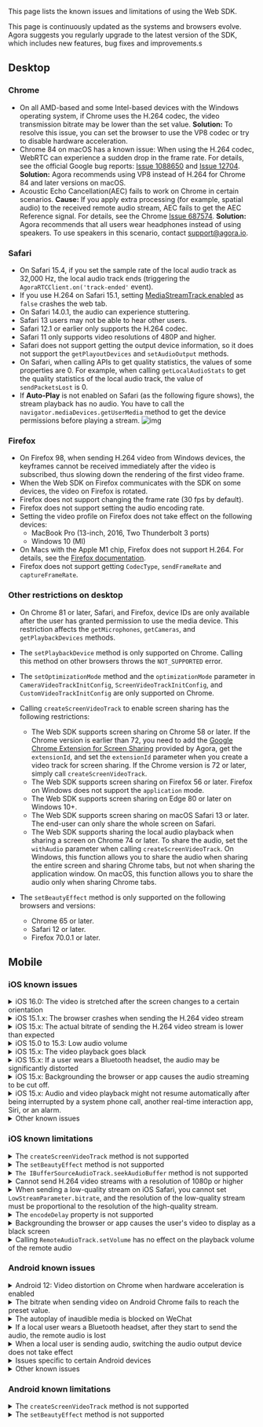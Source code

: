 <PlatformWrapper platform="web">

This page lists the known issues and limitations of using the Web SDK.

This page is continuously updated as the systems and browsers evolve. Agora suggests you regularly upgrade to the latest version of the SDK, which includes new features, bug fixes and improvements.s

## Desktop

<a name="chrome"></a>

### Chrome

- On all AMD-based and some Intel-based devices with the Windows operating system, if Chrome uses the H.264 codec, the video transmission bitrate may be lower than the set value.
 **Solution:** To resolve this issue, you can set the browser to use the VP8 codec or try to disable hardware acceleration.
- Chrome 84 on macOS has a known issue: When using the H.264 codec, WebRTC can experience a sudden drop in the frame rate. For details, see the official Google bug reports: [Issue 1088650](https://bugs.chromium.org/p/chromium/issues/detail?id=1203206&can=2&q=webrtc%20drop%20component%3ABlink%3EWebRTC%3EVideo) and [Issue 12704](https://bugs.chromium.org/p/webrtc/issues/detail?id=12704#c3).
 **Solution:** Agora recommends using VP8 instead of H.264 for Chrome 84 and later versions on macOS.
- Acoustic Echo Cancellation(AEC) fails to work on Chrome in certain scenarios.
 **Cause:** If you apply extra processing (for example, spatial audio) to the received remote audio stream, AEC fails to get the AEC Reference signal. For details, see the Chrome [Issue 687574](https://bugs.chromium.org/p/chromium/issues/detail?id=687574).
**Solution:** Agora recommends that all users wear headphones instead of using speakers. To use speakers in this scenario, contact [support@agora.io](mailto:support@agora.io).

<a name="safari"></a>

### Safari

- On Safari 15.4, if you set the sample rate of the local audio track as 32,000 Hz, the local audio track ends (triggering the `AgoraRTCClient.on('track-ended'` event).
- If you use H.264 on Safari 15.1, setting [MediaStreamTrack.enabled](https://developer.mozilla.org/en-US/docs/Web/API/MediaStreamTrack/enabled) as `false` crashes the web tab.
- On Safari 14.0.1, the audio can experience stuttering.
- Safari 13 users may not be able to hear other users.
- Safari 12.1 or earlier only supports the H.264 codec.
- Safari 11 only supports video resolutions of 480P and higher.
- Safari does not support getting the output device information, so it does not support the `getPlayoutDevices` and `setAudioOutput` methods.
- On Safari, when calling APIs to get quality statistics, the values of some properties are 0. For example, when calling `getLocalAudioStats` to get the quality statistics of the local audio track, the value of `sendPacketsLost` is 0.
- If **Auto-Play** is not enabled on Safari (as the following figure shows), the stream playback has no audio. You have to call the `navigator.mediaDevices.getUserMedia` method to get the device permissions before playing a stream.
  ![img](https://web-cdn.agora.io/docs-files/1591078696865)

<a name="firefox"></a>

### Firefox

- On Firefox 98, when sending H.264 video from Windows devices, the keyframes cannot be received immediately after the video is subscribed, thus slowing down the rendering of the first video frame.
- When the Web SDK on Firefox communicates with the SDK on some devices, the video on Firefox is rotated.
- Firefox does not support changing the frame rate (30 fps by default).
- Firefox does not support setting the audio encoding rate.
- Setting the video profile on Firefox does not take effect on the following devices:
   - MacBook Pro (13-inch, 2016, Two Thunderbolt 3 ports)
   - Windows 10 (MI)
- On Macs with the Apple M1 chip, Firefox does not support H.264. For details, see the [Firefox documentation](https://bugzilla.mozilla.org/show_bug.cgi?id=1686470).
- Firefox does not support getting `CodecType`, `sendFrameRate` and `captureFrameRate`.

### Other restrictions on desktop

- On Chrome 81 or later, Safari, and Firefox, device IDs are only available after the user has granted permission to use the media device. This restriction affects the `getMicrophones`, `getCameras`, and `getPlaybackDevices` methods.
- The `setPlaybackDevice` method is only supported on Chrome. Calling this method on other browsers throws the `NOT_SUPPORTED` error.
- The `setOptimizationMode` method and the `optimizationMode` parameter in `CameraVideoTrackInitConfig`, `ScreenVideoTrackInitConfig`, and `CustomVideoTrackInitConfig` are only supported on Chrome.
- Calling `createScreenVideoTrack` to enable screen sharing has the following restrictions:
   - The Web SDK supports screen sharing on Chrome 58 or later. If the Chrome version is earlier than 72, you need to add the [Google Chrome Extension for Screen Sharing](../basic-features/screensharing#screen-sharing-on-chrome) provided by Agora, get the `extensionId`, and set the `extensionId` parameter when you create a video track for screen sharing. If the Chrome version is 72 or later, simply call `createScreenVideoTrack`.
   - The Web SDK supports screen sharing on Firefox 56 or later. Firefox on Windows does not support the `application` mode.
   - The Web SDK supports screen sharing on Edge 80 or later on Windows 10+.
   - The Web SDK supports screen sharing on macOS Safari 13 or later. The end-user can only share the whole screen on Safari.
   - The Web SDK supports sharing the local audio playback when sharing a screen on Chrome 74 or later. To share the audio, set the `withAudio` parameter when calling `createScreenVideoTrack`. On Windows, this function allows you to share the audio when sharing the entire screen and sharing Chrome tabs, but not when sharing the application window. On macOS, this function allows you to share the audio only when sharing Chrome tabs.
- The `setBeautyEffect` method is only supported on the following browsers and versions:

   - Chrome 65 or later.
   - Safari 12 or later.
   - Firefox 70.0.1 or later.

## Mobile

### iOS known issues

<details>
<summary>iOS 16.0: The video is stretched after the screen changes to a certain orientation</summary>

**Impact**: All browsers and apps that use WKWebView on iOS 16.0, such as Safari and Chrome.

**Reason**: Due to the regression of the WebRTC module of WebKit on iOS 16.0, RTP streaming with coordination of video orientation (CVO) does not work properly, which causes the video to be stretched after rotation.

**Workaround**: Agora recommends that you add a prompt to remind users of this issue.

</details>

<details>
<summary>iOS 15.1.x: The browser crashes when sending the H.264 video stream</summary>

**Impact**: All browsers and apps that use WKWebView on iOS 15.1.x, such as Safari and Chrome.

**Details**: If you set `codec` as `'h264'` when calling `createClient`, the browsers on iOS 15.1.x crash after you send the video stream.

**Reason**: This issue happens due to the regression of the WebKit video encoder on iOS 15.1.x. For details, see [WebKit Bug 231505](https://bugs.webkit.org/show_bug.cgi?id=231505).

**Workaround**: Use the VP8 codec for video encoding.

```javascript
createClient({codec:'vp8', mode})
```
</details>

<details>
<summary>iOS 15.x: The actual bitrate of sending the H.264 video stream is lower than expected</summary>

**Impact**: Safari on iOS 15.x

**Reason**: The issue occurs because **WebRTC H264 LowLatency encoder** is enabled by default for Safari on iOS 15.x. For details, see [Webkit bug 238366](https://bugs.webkit.org/show_bug.cgi?id=238366).

**Workaround**: The following workarounds are available:
- Use the VP8 codec for video encoding. The sample code is as follows:

  ```javascript
  createClient({codec:'vp8', mode})
  ```
- On the iOS device, go to **Settings** > **Safari** > **Advanced** > **Experimental Features**, and disable **WebRTC H264 LowLatency encoder**.
</details>

<details>
   <summary>iOS 15.0 to 15.3: Low audio volume</summary>

**Impact**: All browsers and apps that use WKWebView on iOS 15.0 to 15.3, such as Safari and Chrome.

**Details**: On iOS 15.0 to 15.3, after the local user subscribes to the `RemoteAudioTrack` and plays it, sometimes the audio is routed to the earpiece instead of the speaker, and the volume that the local user hear may be very low.

**Reason**: This issue happens due to the regression of the WebKit audio module on iOS 15.0 to 15.3. For details, see [ WebKit Bug 230902](https://bugs.webkit.org/show_bug.cgi?id=230902).

**Workaround**: On iOS 15.0 to 15.3, use `WebAudio` to play the audio, and use `GainNode` to increase the audio volume level. Use the following workaround:
1. Upgrade to the Web SDK 4.9.0 or later versions.
2. Set the SDK private parameter `REMOTE_AUDIO_TRACK_USES_WEB_AUDIO` as `true`. The SDK uses `WebAudio` to play the remote audio stream. Sample code:
   ```javascript
   function isIOS15(ua){
       // Use UA to judge whether the iOS version is 15
   }

   if(isIOS15(navigator.userAgent)){
       // If you are using Typescript, add the "@ts-ignore" tag before calling setParameter
       // @ts-ignore
       AgoraRTC.setParameter("REMOTE_AUDIO_TRACK_USES_WEB_AUDIO", true);
   }
   ```
</details>

<details>
<summary>iOS 15.x: The video playback goes black</summary>

**Impact**: All browsers and apps that use WKWebView on iOS 15.x, such as Safari and Chrome.

**Details**: On iOS 15.x, if you play the video in DOM node and add some CSS properties (such as `transform` and `animation`) to the` video` element or its parent element, or if you change the CSS properties to redraw the video rendering area, sometimes the video goes black.

**Reason**: This issue happens due to the regression of the WebKit video renderer on iOS 15.x. For details, see [WebKit Bug 230902](https://bugs.webkit.org/show_bug.cgi?id=230902).

**Workaround**: Upgrade to the Web SDK v4.7.3 or later and minimize changes to the CSS properties of the `video` element and its parent elements.
</details>


<details>
<summary>iOS 15.x: If a user wears a Bluetooth headset, the audio may be significantly distorted</summary>

**Impact**: All browsers and apps that use WKWebView on iOS 15.x, such as Safari and Chrome.

**Reason**: This issue happens due to the regression of the WebKit audio playback module on iOS 15.x. For details, see [WebKit Bug 231422](https://bugs.webkit.org/show_bug.cgi?id=231422).

**Workaround**: Agora recommends that you add a prompt to remind users of possible audio distortion issues when they use a Bluetooth headset.
</details>

<details>
<summary>iOS 15.x: Backgrounding the browser or app causes the audio streaming to be cut off.</summary>

**Impact**: All browsers and apps that use WKWebView on iOS 15.x, such as Safari and Chrome.

**Reason**: This happens primarily due to this WebKit [bug](https://bugs.webkit.org/show_bug.cgi?id=231105). After the browser switches to the background, the `AudioContext` of `WebAudio` stops processing audio.

**Workaround**: Follow these steps to avoid this issue:
1. Upgrade to the Web SDK v4.7.3 or later versions.
2. When calling `createMicrophoneAudioTrack`, set `bypassWebAudio` as `true`. The Web SDK directly publishes the local audio stream without processing it through `WebAudio`.

   ```javascript
   const localAudioTrack = await AgoraRTC.createMicrophoneAudioTrack({bypassWebAudio: true});
   ```

   > Note that this workaround has a side effect. After applying this workaround, the audio mixing function (`MixingAudioTrack`) in the SDK fails.
</details>

<details>
<summary>iOS 15.x: Audio and video playback might not resume automatically after being interrupted by a system phone call, another real-time interaction app, Siri, or an alarm.</summary>

**Impact**: All browsers and apps that use WKWebView on iOS 15.x, such as Safari and Chrome.

**Reason**: Such interruptions can cause the state of the `video` and `audio` elements to be `paused`. After the interruption finishes, the state cannot be automatically switched back to `playing`, and even calling `HTMLMediaElement.play` cannot resume the media playback. See the WebKit bug [232599](https://bugs.webkit.org/show_bug.cgi?id=232599) and [226698](https://bugs.webkit.org/show_bug.cgi?id=226698) for more details.
**Workaround**: Upgrade to the Web SDK v4.7.3 or later versions. The SDK attempts to resume media playback after the interruption. Agora recommends that you add a prompt that instructs users to refresh the page.
</details>

<details>
<summary>Other known issues</summary>

- The volume of a remote user can change randomly on iOS 13 and 14.
- Switching between the front and rear cameras can momentarily rotate the video.
- The audio routing can change randomly. Sometimes, the audio is routed to the speakerphone when a headset is connected or to the earpiece when no headset is connected.
- If you call `getUserMedia` twice to get two tracks of the same media type, the first track goes muted or black.
- After a user switches to another app that uses the microphone or camera (such as Siri or Skype) and then switches back, the audio sampling or video capture fails.
</details>

### iOS known limitations

<details>
<summary>The <code>createScreenVideoTrack</code> method is not supported</summary>

Reason: iOS Safari and WKWebView do not support the `mediaDevices.getDisplayMedia` method.
</details>

<details>
<summary>The <code>setBeautyEffect</code> method is not supported</summary>

Reason: WebGL is not well supported on iOS Safari and WKWebView, and the image enhancement algorithm can reduce the system performance below acceptable levels.
</details>

<details>
<summary><code>The IBufferSourceAudioTrack.seekAudioBuffer</code> method is not supported</summary>

Reason: `WebAudio` on iOS does not support this method.
</details>

<details>
<summary>Cannot send H.264 video streams with a resolution of 1080p or higher</summary>

Reason: The Web SDK uses the H.264 Baseline Profile for negotiation, so encoding and sending a video stream with a resolution of 1080p or higher is not supported on iOS.
</details>

<details>
<summary>When sending a low-quality stream on iOS Safari, you cannot set <code>LowStreamParameter.bitrate</code>, and the resolution of the low-quality stream must be proportional to the resolution of the high-quality stream.</summary>

Reason: iOS Safari and WkWebView do not support setting the frame rate with the `RTCRTPSender.setParameters` method. After compressing the resolution with the `scaleResolutionDownBy` property, the resolution of the low-quality stream stays proportional to the resolution of the high-quality stream.
</details>

<details>
<summary>The <code>encodeDelay</code> property is not supported</summary>

Reason: The `encodeDelay` property cannot be calculated through the `getStats` method of WebRTC on iOS.
</details>

<details>
<summary>Backgrounding the browser or app causes the user's video to display as a black screen</summary>

Reason: iOS `AVCaptureSession` prohibits camera usage while in the background. For details, see [AVCaptureSessionInterruptionReason](https://developer.apple.com/documentation/avfoundation/avcapturesessioninterruptionreason/avcapturesessioninterruptionreasonvideodevicenotavailableinbackground?preferredLanguage=occ) or [Chromium issue 4294](https://bugs.chromium.org/p/webrtc/issues/detail?id=4294).
</details>

<details>
<summary> Calling <code>RemoteAudioTrack.setVolume</code> has no effect on the playback volume of the remote audio</summary>

Reason: iOS and iOS WebView do not support setting the volume of a media object through the `HTMLMediaElement.volume` property.
</details>


### Android known issues

<details>
<summary>Android 12: Video distortion on Chrome when hardware acceleration is enabled</summary>

**Impact**: The Chrome browser or Chromium kernel browser 97 or earlier on certain devices with Android 12, such as Pixel 3 and Pixel 4.

**Details**: If the Chrome browser on Android 12 enables the WebRTC `H264` or `VP8` hardware acceleration by default, video distortion can occur.

**Reason**: This issue happens due to the regression of the Chromium WebRTC video encoder. For details, see [Chromium issue 1237677](https://bugs.chromium.org/p/chromium/issues/detail?id=1237677).

**Workaround**: Chrome 97 fixed this issue. You can instruct users to upgrade to Chrome 97 or later versions.
</details>

<details>
<summary>The bitrate when sending video on Android Chrome fails to reach the preset value.</summary>

**Scope**: Certain Android devices, such as Xiaomi and OnePlus.

**Reason**: This is a hardware encoder issue. The bitrate fails to reach the preset value at a specific video encoding frame rate.

**Workaround**: In most cases, the bitrate is relatively lower when the frame rate is set as 15 fps. If you set the frame rate as 30 fps, the bitrate increases. So Agora recommends trying to set the frame rate as 30 fps when encountering a bitrate issue. However, setting the frame rate as fps may cause performance issues.
</details>

<details>
<summary>The autoplay of inaudible media is blocked on WeChat</summary>

**Impact**: The WeChat browser using Chromium 89 kernel

**Details**: The autoplay of inaudible media is blocked. Even after the user interacts with the webpage to resume the video playback, the autoplay block is still not removed.

**Reason**: This issue happens because the WeChat browser implements a custom autoplay policy.

**Workaround**: Follow these steps to avoid this issue:
1. Upgrade to the Web SDK v4.6.0 or later versions.
2. Listen to the `AgoraRTC.onAutoplayFailed` event. Instruct the user to click on the page to resume playback:

   ```javascript
   AgoraRTC.onAutoplayFailed = ()=>{
       document.alert('Please click the page to resume playback');
   }
   ```
</details>

<details>
<summary>If a local user wears a Bluetooth headset, after they start to send the audio, the remote audio is lost</summary>

**Scope**: Certain Xiaomi and OnePlus devices

**Details**: If a local user wears a Bluetooth headset, when the Bluetooth headset starts capturing the audio, there is a possibility that the remote audio is lost.

**Reason**: It may be due to the audio issue on Chromium regarding the profile switch of the Bluetooth.

**Workaround**: Agora recommends that you add a prompt to remind users of possible audio-loss issues when they use a Bluetooth headset.
</details>

<details>
<summary>When a local user is sending audio, switching the audio output device does not take effect</summary>


**Scope**: Chromium-based browsers on Android devices


**Details**: When a local users is sending audio, if the user switches from using the speaker to using a Bluetooth headset, the remote audio still comes from the speaker.


**Reason**: The audio routing on Android devices is controlled by the Android operating system and cannot be fixed at Chromium's level. For details, see [Chromium issue 1317548](https://bugs.chromium.org/p/chromium/issues/detail?id=1317548&q=bluetooth&can=2)。
</details>


<details>
<summary>Issues specific to certain Android devices</summary>

- On devices equipped with **MediaTek chips**, the Web SDK cannot encode and send video streams in H.264.
- On devices equipped with Huawei **HiSilicon Kirin** chips, if you use Chrome versions earlier than 88, the Web SDK cannot encode and send video streams in H.264.
- When receiving video streams on Chrome on **OnePlus 6**, if the screen turns off, the video can freeze.
- **Harmony OS** does not support sending the video stream of 180p.
</details>

<details>
<summary>Other known issues</summary>

- On some Android devices, the device labels might not be available.
- On some Android devices, tracks can end if the audio and video streams are interrupted by system phone calls or other audio or video calling apps. To resume the call, the Web SDK needs to re-capture the audio and video.
- On Android Chrome, the Web SDK cannot send high-quality and low-quality streams in H.264.
- On Android Chrome earlier than 90, the volume obtained by `getVolumeLevel` is 0, but the user can hear the audio.
- On Android system Webview versions from 55 to 75, the `decodeFrameRate` property stays 0.
</details>

### Android known limitations

<details>
<summary>The <code>createScreenVideoTrack</code> method is not supported</summary>

Reason: The `mediaDevices.getDisplayMedia` method is not implemented on mobile browsers and WkWebView.
</details>

<details>
<summary>The <code>setBeautyEffect</code> method is not supported</summary>

Reason: The image enhancement algorithm can reduce the system performance of mobile devices below acceptable levels.
</details>

</PlatformWrapper>
